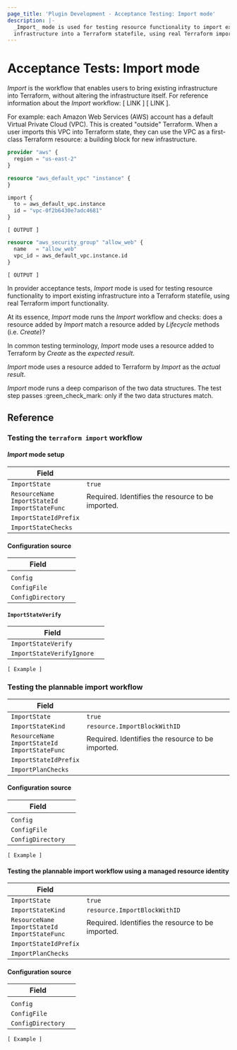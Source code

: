 ```yaml
---
page_title: 'Plugin Development - Acceptance Testing: Import mode'
description: |-
  _Import_ mode is used for testing resource functionality to import existing
  infrastructure into a Terraform statefile, using real Terraform import logic.
---
```


# Acceptance Tests: Import mode

_Import_ is the workflow that enables users to bring existing infrastructure
into Terraform, without altering the infrastructure itself. For reference
information about the _Import_ workflow: [ LINK ] [ LINK ].

For example: each Amazon Web Services (AWS) account has a default Virtual
Private Cloud (VPC). This is created "outside" Terraform. When a user imports
this VPC into Terraform state, they can use the VPC as a first-class Terraform
resource: a building block for new infrastructure.

```terraform
provider "aws" {
  region = "us-east-2"
}

resource "aws_default_vpc" "instance" {
}

import {
  to = aws_default_vpc.instance
  id = "vpc-0f2b6430e7adc4681"
}
```

```
[ OUTPUT ]
```

```terraform
resource "aws_security_group" "allow_web" {
  name   = "allow_web"
  vpc_id = aws_default_vpc.instance.id
}
```

```
[ OUTPUT ]
```

In provider acceptance tests, _Import_ mode is used for testing resource
functionality to import existing infrastructure into a Terraform statefile,
using real Terraform import functionality.

At its essence, _Import_ mode runs the _Import_ workflow and checks: does a resource added by _Import_ match a resource added by _Lifecycle_ methods (i.e. _Create_)?

In common testing terminology, _Import_ mode uses a resource added to Terraform by _Create_ as the _expected result_.

_Import_ mode uses a resource added to Terraform by _Import_ as the _actual result_.

_Import_ mode runs a deep comparison of the two data structures. The test step passes :green_check_mark: only if the two data structures match.

## Reference

### Testing the `terraform import` workflow

#### _Import_ mode setup

| Field          |   | 
|----------------|---|
| `ImportState`  | `true` |
| `ResourceName`<br/>`ImportStateId`<br/>`ImportStateFunc` | Required. Identifies the resource to be imported. | 
| `ImportStateIdPrefix` | |
| `ImportStateChecks` | |

#### Configuration source

| Field               | |
|---------------------|-|
| <none> | |
| `Config` | |
| `ConfigFile` | |
| `ConfigDirectory` | |

#### `ImportStateVerify`

| Field               | |
|---------------------|-|
| `ImportStateVerify` | |
| `ImportStateVerifyIgnore` | 

```
[ Example ]
```

### Testing the plannable import workflow

| Field          |   | 
|----------------|---|
| `ImportState`  | `true` |
| `ImportStateKind` | `resource.ImportBlockWithID`
| `ResourceName`<br/>`ImportStateId`<br/>`ImportStateFunc` | Required. Identifies the resource to be imported. | 
| `ImportStateIdPrefix` | |
| `ImportPlanChecks` | |

#### Configuration source

| Field               | |
|---------------------|-|
| <none> | |
| `Config` | |
| `ConfigFile` | |
| `ConfigDirectory` | |

```
[ Example ]
```

#### Testing the plannable import workflow using a managed resource identity


| Field          |   | 
|----------------|---|
| `ImportState`  | `true` |
| `ImportStateKind` | `resource.ImportBlockWithID`
| `ResourceName`<br/>`ImportStateId`<br/>`ImportStateFunc` | Required. Identifies the resource to be imported. | 
| `ImportStateIdPrefix` | |
| `ImportPlanChecks` | |

#### Configuration source

| Field               | |
|---------------------|-|
| <none> | |
| `Config` | |
| `ConfigFile` | |
| `ConfigDirectory` | |

```
[ Example ]
```

